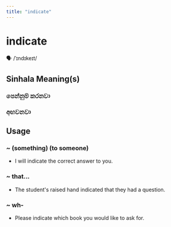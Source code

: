 ```yaml
---
title: "indicate"
---
```


# indicate

🗣️ /ˈɪndɪkeɪt/

## Sinhala Meaning(s)

### පෙන්නුම් කරනවා
### අඟවනවා

## Usage

### ~ (something) (to someone)

- I will indicate the correct answer to you.



### ~ that...

- The student's raised hand indicated that they had a question.


### ~ wh-

- Please indicate which book you would like to ask for.

